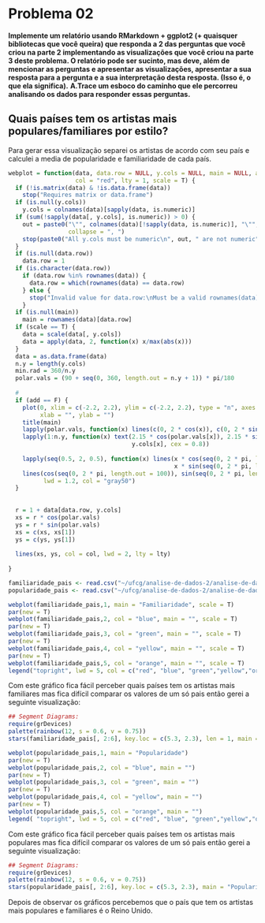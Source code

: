 Problema 02
========================================================
**Implemente um relatório usando RMarkdown + ggplot2 (+ quaisquer bibliotecas que você queira) que responda a 2 das perguntas que você criou na parte 2 implementando as visualizações que você criou na parte 3 deste problema. O relatório pode ser sucinto, mas deve, além de mencionar as perguntas e apresentar as visualizações, apresentar a sua resposta para a pergunta e a sua interpretação desta resposta. (Isso é, o que ela significa).**
**A.Trace um esboco do caminho que ele percorreu analisando os dados para responder essas perguntas.**

Quais países tem os artistas mais populares/familiares por estilo?
--------------------------------------------------------
Para gerar essa visualização separei os artistas de acordo com seu país e calculei a media de popularidade e familiaridade de cada país.
```r
webplot = function(data, data.row = NULL, y.cols = NULL, main = NULL, add = F, 
                   col = "red", lty = 1, scale = T) {
  if (!is.matrix(data) & !is.data.frame(data)) 
    stop("Requires matrix or data.frame")
  if (is.null(y.cols)) 
    y.cols = colnames(data)[sapply(data, is.numeric)]
  if (sum(!sapply(data[, y.cols], is.numeric)) > 0) {
    out = paste0("\"", colnames(data)[!sapply(data, is.numeric)], "\"", 
                 collapse = ", ")
    stop(paste0("All y.cols must be numeric\n", out, " are not numeric"))
  }
  if (is.null(data.row)) 
    data.row = 1
  if (is.character(data.row)) 
    if (data.row %in% rownames(data)) {
      data.row = which(rownames(data) == data.row)
    } else {
      stop("Invalid value for data.row:\nMust be a valid rownames(data) or row-index value")
    }
  if (is.null(main)) 
    main = rownames(data)[data.row]
  if (scale == T) {
    data = scale(data[, y.cols])
    data = apply(data, 2, function(x) x/max(abs(x)))
  }
  data = as.data.frame(data)
  n.y = length(y.cols)
  min.rad = 360/n.y
  polar.vals = (90 + seq(0, 360, length.out = n.y + 1)) * pi/180
  
  # 
  if (add == F) {
    plot(0, xlim = c(-2.2, 2.2), ylim = c(-2.2, 2.2), type = "n", axes = F, 
         xlab = "", ylab = "")
    title(main)
    lapply(polar.vals, function(x) lines(c(0, 2 * cos(x)), c(0, 2 * sin(x))))
    lapply(1:n.y, function(x) text(2.15 * cos(polar.vals[x]), 2.15 * sin(polar.vals[x]), 
                                   y.cols[x], cex = 0.8))
    
    lapply(seq(0.5, 2, 0.5), function(x) lines(x * cos(seq(0, 2 * pi, length.out = 100)), 
                                               x * sin(seq(0, 2 * pi, length.out = 100)), lwd = 0.5, lty = 2, col = "gray60"))
    lines(cos(seq(0, 2 * pi, length.out = 100)), sin(seq(0, 2 * pi, length.out = 100)), 
          lwd = 1.2, col = "gray50")
  }
  
  
  r = 1 + data[data.row, y.cols]
  xs = r * cos(polar.vals)
  ys = r * sin(polar.vals)
  xs = c(xs, xs[1])
  ys = c(ys, ys[1])
  
  lines(xs, ys, col = col, lwd = 2, lty = lty)
  
}
```
```r
familiaridade_pais <- read.csv("~/ufcg/analise-de-dados-2/analise-de-dados-2-p2/familiaridade_pais1.csv")
popularidade_pais <- read.csv("~/ufcg/analise-de-dados-2/analise-de-dados-2-p2/popularidade_pais1.csv")
```
```r
webplot(familiaridade_pais,1, main = "Familiaridade", scale = T)
par(new = T)
webplot(familiaridade_pais,2, col = "blue", main = "", scale = T)
par(new = T)
webplot(familiaridade_pais,3, col = "green", main = "", scale = T)
par(new = T)
webplot(familiaridade_pais,4, col = "yellow", main = "", scale = T)
par(new = T)
webplot(familiaridade_pais,5, col = "orange", main = "", scale = T)
legend("topright", lwd = 5, col = c("red", "blue", "green","yellow","orange"), c("Canada","France", "Jamaica", "United Kingdom", "United States"), bty = "n")
```

Com este gráfico fica fácil perceber quais países tem os artistas mais familiares mas fica difícil comparar os valores de um só pais então gerei a seguinte visualização:

```r
## Segment Diagrams:
require(grDevices)
palette(rainbow(12, s = 0.6, v = 0.75))
stars(familiaridade_pais[, 2:6], key.loc = c(5.3, 2.3), len = 1, main = "Familiaridade", draw.segments = TRUE, full = FALSE, labels = c("Canada","France","Jamaica","United Kingdom","United States",""), scale = TRUE)
```

```r
webplot(popularidade_pais,1, main = "Popularidade")
par(new = T)
webplot(popularidade_pais,2, col = "blue", main = "")
par(new = T)
webplot(popularidade_pais,3, col = "green", main = "")
par(new = T)
webplot(popularidade_pais,4, col = "yellow", main = "")
par(new = T)
webplot(popularidade_pais,5, col = "orange", main = "")
legend( "topright", lwd = 5, col = c("red", "blue", "green","yellow","orange"), c("Canada","France", "Jamaica", "United Kingdom", "United States"), bty = "n")
```

Com este gráfico fica fácil perceber quais países tem os artistas mais populares mas fica difícil comparar os valores de um só pais então gerei a seguinte visualização:

```r
## Segment Diagrams:
require(grDevices)
palette(rainbow(12, s = 0.6, v = 0.75))
stars(popularidade_pais[, 2:6], key.loc = c(5.3, 2.3), main = "Popularidade", draw.segments = TRUE, full = FALSE, labels =c("Canada","France","Jamaica","United Kingdom","United States",""), scale = TRUE)
```

Depois de observar os gráficos percebemos que o país que tem os artistas mais populares e familiares é o Reino Unido.

